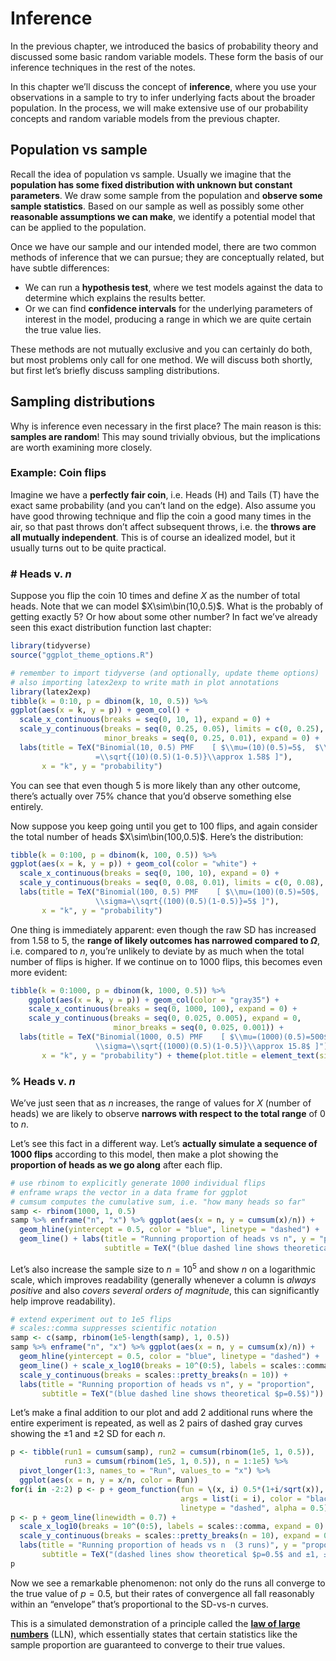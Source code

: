 

# Inference

In the previous chapter, we introduced the basics of probability theory and discussed some basic random variable models. These form the basis of our inference techniques in the rest of the notes.

In this chapter we'll discuss the concept of **inference**, where you use your observations in a sample to try to infer underlying facts about the broader population. In the process, we will make extensive use of our probability concepts and random variable models from the previous chapter.


## Population vs sample

Recall the idea of population vs sample. Usually we imagine that the **population has some fixed distribution with unknown but constant parameters**. We draw some sample from the population and **observe some sample statistics**. Based on our sample as well as possibly some other **reasonable assumptions we can make**, we identify a potential model that can be applied to the population.

Once we have our sample and our intended model, there are two common methods of inference that we can pursue; they are conceptually related, but have subtle differences:

 - We can run a **hypothesis test**, where we test models against the data to determine which explains the results better.
 - Or we can find **confidence intervals** for the underlying parameters of interest in the model, producing a range in which we are quite certain the true value lies.

These methods are not mutually exclusive and you can certainly do both, but most problems only call for one method. We will discuss both shortly, but first let's briefly discuss sampling distributions.


## Sampling distributions

Why is inference even necessary in the first place? The main reason is this: **samples are random**! This may sound trivially obvious, but the implications are worth examining more closely.


### Example: Coin flips

Imagine we have a **perfectly fair coin**, i.e. Heads (H) and Tails (T) have the exact same probability (and you can't land on the edge). Also assume you have good throwing technique and flip the coin a good many times in the air, so that past throws don't affect subsequent throws, i.e. the **throws are all mutually independent**. This is of course an idealized model, but it usually turns out to be quite practical.

### \# Heads v. $n$

Suppose you flip the coin 10 times and define $X$ as the number of total heads. Note that we can model $X\sim\bin(10,0.5)$. What is the probably of getting exactly 5? Or how about some other number? In fact we've already seen this exact distribution function last chapter:

:::{.fold .s}
```r
library(tidyverse)
source("ggplot_theme_options.R")
```
```r
# remember to import tidyverse (and optionally, update theme options)
# also importing latex2exp to write math in plot annotations
library(latex2exp)
tibble(k = 0:10, p = dbinom(k, 10, 0.5)) %>% 
ggplot(aes(x = k, y = p)) + geom_col() +
  scale_x_continuous(breaks = seq(0, 10, 1), expand = 0) +
  scale_y_continuous(breaks = seq(0, 0.25, 0.05), limits = c(0, 0.25),
                     minor_breaks = seq(0, 0.25, 0.01), expand = 0) +
  labs(title = TeX("Binomial(10, 0.5) PMF    [ $\\mu=(10)(0.5)=5$,  $\\sigma
                   =\\sqrt{(10)(0.5)(1-0.5)}\\approx 1.58$ ]"),
       x = "k", y = "probability")
```
:::

You can see that even though 5 is more likely than any other outcome, there's actually over 75% chance that you'd observe something else entirely.

Now suppose you keep going until you get to 100 flips, and again consider the total number of heads $X\sim\bin(100,0.5)$. Here's the distribution:

:::{.fold .s}
```r
tibble(k = 0:100, p = dbinom(k, 100, 0.5)) %>% 
ggplot(aes(x = k, y = p)) + geom_col(color = "white") +
  scale_x_continuous(breaks = seq(0, 100, 10), expand = 0) +
  scale_y_continuous(breaks = seq(0, 0.08, 0.01), limits = c(0, 0.08), expand = 0) +
  labs(title = TeX("Binomial(100, 0.5) PMF    [ $\\mu=(100)(0.5)=50$,  $
                   \\sigma=\\sqrt{(100)(0.5)(1-0.5)}=5$ ]"),
       x = "k", y = "probability")
```
:::

One thing is immediately apparent: even though the raw SD has increased from 1.58 to 5, the **range of likely outcomes has narrowed compared to $\Omega$**, i.e. compared to $n$, you're unlikely to deviate by as much when the total number of flips is higher. If we continue on to 1000 flips, this becomes even more evident:

:::{.fold .s}
```r
tibble(k = 0:1000, p = dbinom(k, 1000, 0.5)) %>% 
    ggplot(aes(x = k, y = p)) + geom_col(color = "gray35") +
    scale_x_continuous(breaks = seq(0, 1000, 100), expand = 0) +
    scale_y_continuous(breaks = seq(0, 0.025, 0.005), expand = 0,
                       minor_breaks = seq(0, 0.025, 0.001)) +
  labs(title = TeX("Binomial(1000, 0.5) PMF    [ $\\mu=(1000)(0.5)=500$,  $
                   \\sigma=\\sqrt{(1000)(0.5)(1-0.5)}\\approx 15.8$ ]"),
       x = "k", y = "probability") + theme(plot.title = element_text(size=12))
```
:::


### \% Heads v. $n$

We've just seen that as $n$ increases, the range of values for $X$ (number of heads) we are likely to observe **narrows with respect to the total range** of 0 to $n$.

Let's see this fact in a different way. Let's **actually simulate a sequence of 1000 flips** according to this model, then make a plot showing the **proportion of heads as we go along** after each flip.

:::{.fold .s}
```r
# use rbinom to explicitly generate 1000 individual flips
# enframe wraps the vector in a data frame for ggplot
# cumsum computes the cumulative sum, i.e. "how many heads so far"
samp <- rbinom(1000, 1, 0.5)
samp %>% enframe("n", "x") %>% ggplot(aes(x = n, y = cumsum(x)/n)) +
  geom_hline(yintercept = 0.5, color = "blue", linetype = "dashed") +
  geom_line() + labs(title = "Running proportion of heads vs n", y = "proportion",
                     subtitle = TeX("(blue dashed line shows theoretical $p=0.5$)"))
```
:::

Let's also increase the sample size to $n=10^{5}$ and show $n$ on a logarithmic scale, which improves readability (generally whenever a column is *always positive* and also *covers several orders of magnitude*, this can significantly help improve readability).

:::{.fold .s}
```r
# extend experiment out to 1e5 flips
# scales::comma suppresses scientific notation
samp <- c(samp, rbinom(1e5-length(samp), 1, 0.5))
samp %>% enframe("n", "x") %>% ggplot(aes(x = n, y = cumsum(x)/n)) +
  geom_hline(yintercept = 0.5, color = "blue", linetype = "dashed") +
  geom_line() + scale_x_log10(breaks = 10^(0:5), labels = scales::comma) +
  scale_y_continuous(breaks = scales::pretty_breaks(n = 10)) +
  labs(title = "Running proportion of heads vs n", y = "proportion",
       subtitle = TeX("(blue dashed line shows theoretical $p=0.5$)"))
```
:::

Let's make a final addition to our plot and add 2 additional runs where the entire experiment is repeated, as well as 2 pairs of dashed gray curves showing the ±1 and ±2 SD for each $n$.

:::{.i96 .fold .s}
```r
p <- tibble(run1 = cumsum(samp), run2 = cumsum(rbinom(1e5, 1, 0.5)),
            run3 = cumsum(rbinom(1e5, 1, 0.5)), n = 1:1e5) %>%
  pivot_longer(1:3, names_to = "Run", values_to = "x") %>%
  ggplot(aes(x = n, y = x/n, color = Run))
for(i in -2:2) p <- p + geom_function(fun = \(x, i) 0.5*(1+i/sqrt(x)),
                                      args = list(i = i), color = "black",
                                      linetype = "dashed", alpha = 0.5)
p <- p + geom_line(linewidth = 0.7) +
  scale_x_log10(breaks = 10^(0:5), labels = scales::comma, expand = 0) +
  scale_y_continuous(breaks = scales::pretty_breaks(n = 10), expand = 0) +
  labs(title = "Running proportion of heads vs n  (3 runs)", y = "proportion",
       subtitle = TeX("(dashed lines show theoretical $p=0.5$ and ±1, ±2 SD curves)"))
p
```
:::

Now we see a remarkable phenomenon: not only do the runs all converge to the true value of $p=0.5$, but their rates of convergence all fall reasonably within an "envelope" that's proportional to the SD-vs-n curves.

This is a simulated demonstration of a principle called the [**law of large numbers**](https://en.wikipedia.org/wiki/Law_of_large_numbers) (LLN), which essentially states that certain statistics like the sample proportion are guaranteed to converge to their true values.


